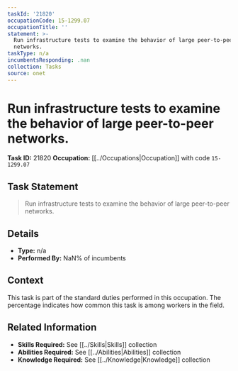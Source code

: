 ```yaml
---
taskId: '21820'
occupationCode: 15-1299.07
occupationTitle: ''
statement: >-
  Run infrastructure tests to examine the behavior of large peer-to-peer
  networks.
taskType: n/a
incumbentsResponding: .nan
collection: Tasks
source: onet
---
```

# Run infrastructure tests to examine the behavior of large peer-to-peer networks.

**Task ID:** 21820
**Occupation:** [[../Occupations|Occupation]] with code `15-1299.07`

## Task Statement

> Run infrastructure tests to examine the behavior of large peer-to-peer networks.

## Details

- **Type:** n/a
- **Performed By:** NaN% of incumbents

## Context

This task is part of the standard duties performed in this occupation. The percentage indicates how common this task is among workers in the field.

## Related Information

- **Skills Required:** See [[../Skills|Skills]] collection
- **Abilities Required:** See [[../Abilities|Abilities]] collection
- **Knowledge Required:** See [[../Knowledge|Knowledge]] collection
